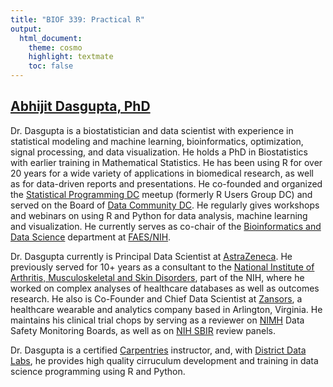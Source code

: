 ```yaml
---
title: "BIOF 339: Practical R"
output:
  html_document:
    theme: cosmo
    highlight: textmate
    toc: false
---
```


## [Abhijit Dasgupta, PhD](https://webbedfeet.netlify.com){target=_blank}

Dr. Dasgupta is a biostatistician and data scientist with experience in
statistical modeling and machine learning, bioinformatics, optimization, signal
processing, and data visualization. He holds a PhD in Biostatistics with earlier
training in Mathematical Statistics. He has been using R for over 20 years for a
wide variety of applications in biomedical research, as well as for data-driven
reports and presentations. He co-founded and organized the [Statistical Programming
DC](http://www.meetup.com/stats-prog-dc) meetup (formerly R Users Group DC) and
served on the Board of [Data Community DC](http://www.datacommunitydc.org). He
regularly gives workshops and webinars on using R and Python for data analysis,
machine learning and visualization. He currently serves as co-chair of the
[Bioinformatics and Data Science](https://faes.org/content/bioinformatics-and-data-science){target=_blank} department at 
[FAES/NIH](https://faes.org){target=_blank}.

Dr. Dasgupta currently is Principal Data Scientist at [AstraZeneca](https://www.astrazeneca.com). He previously served for 10+ years as a consultant to the [National Institute of Arthritis,
Musculoskeletal and Skin
Disorders](https://www.niams.nih.gov/about/directory/abhijit-dasgupta-phd){target=_blank},
part of the NIH, where he worked on complex analyses of healthcare databases as
well as outcomes research. He also is Co-Founder and Chief Data Scientist at
[Zansors](http://www.zansors.com){target=_blank}, a healthcare wearable and
analytics company based in Arlington, Virginia. He maintains his clinical trial chops 
by serving as a reviewer on [NIMH](http://nimh.nih.gov) Data Safety Monitoring Boards,
as well as on 
[NIH SBIR](https://public.csr.nih.gov/StudySections/SmallBusinessAndTechnologyTransfer){target=_blank} review panels. 

Dr. Dasgupta is a certified
[Carpentries](http://www.carpentries.org){target=_blank} instructor, and, with
[District Data Labs](http://www.districtdatalabs.com){target=_blank}, he
provides high quality cirruculum development and training in data science
programming using R and Python.
